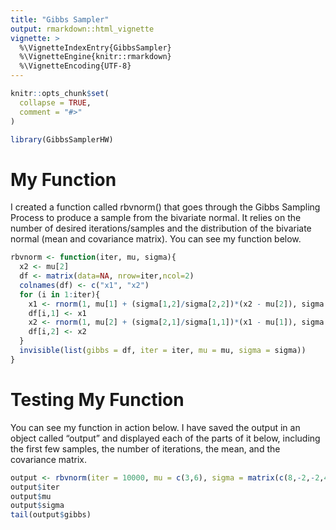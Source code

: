 ```yaml
---
title: "Gibbs Sampler"
output: rmarkdown::html_vignette
vignette: >
  %\VignetteIndexEntry{GibbsSampler}
  %\VignetteEngine{knitr::rmarkdown}
  %\VignetteEncoding{UTF-8}
---
```


```r
knitr::opts_chunk$set(
  collapse = TRUE,
  comment = "#>"
)
```

```r
library(GibbsSamplerHW)
```


# My Function

I created a function called rbvnorm() that goes through the Gibbs Sampling Process to produce a sample from the bivariate normal. It relies on the number of desired iterations/samples and the distribution of the bivariate normal (mean and covariance matrix). You can see my function below.

```r
rbvnorm <- function(iter, mu, sigma){
  x2 <- mu[2]
  df <- matrix(data=NA, nrow=iter,ncol=2)
  colnames(df) <- c("x1", "x2")
  for (i in 1:iter){
    x1 <- rnorm(1, mu[1] + (sigma[1,2]/sigma[2,2])*(x2 - mu[2]), sigma[1,1]-sigma[1,2]*(1/sigma[2,2])*sigma[2,1])
    df[i,1] <- x1
    x2 <- rnorm(1, mu[2] + (sigma[2,1]/sigma[1,1])*(x1 - mu[1]), sigma[2,2]-sigma[2,1]*(1/sigma[1,1])*sigma[1,2])
    df[i,2] <- x2
  }
  invisible(list(gibbs = df, iter = iter, mu = mu, sigma = sigma))
}
```


# Testing My Function

You can see my function in action below. I have saved the output in an object called "output" and displayed each of the parts of it below, including the first few samples, the number of iterations, the mean, and the covariance matrix.

```r
output <- rbvnorm(iter = 10000, mu = c(3,6), sigma = matrix(c(8,-2,-2,4), nrow =2, byrow = TRUE))
output$iter
output$mu
output$sigma
tail(output$gibbs)
```

